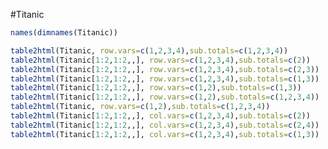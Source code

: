 #Titanic
```r
names(dimnames(Titanic))

table2html(Titanic, row.vars=c(1,2,3,4),sub.totals=c(1,2,3,4))
table2html(Titanic[1:2,1:2,,], row.vars=c(1,2,3,4),sub.totals=c(2))
table2html(Titanic[1:2,1:2,,], row.vars=c(1,2,3,4),sub.totals=c(2,3))
table2html(Titanic[1:2,1:2,,], row.vars=c(1,2,3,4),sub.totals=c(1,3))
table2html(Titanic[1:2,1:2,,], row.vars=c(1,2),sub.totals=c(1,3))
table2html(Titanic[1:2,1:2,,], row.vars=c(1,2),sub.totals=c(1,2,3,4))
table2html(Titanic, row.vars=c(1,2),sub.totals=c(1,2,3,4))
table2html(Titanic[1:2,1:2,,], col.vars=c(1,2,3,4),sub.totals=c(2))
table2html(Titanic[1:2,1:2,,], col.vars=c(1,2,3,4),sub.totals=c(2,4))
table2html(Titanic[1:2,1:2,,], col.vars=c(1,2,3,4),sub.totals=c(1,3))

```

